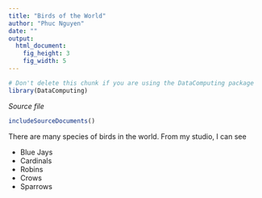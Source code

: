 ```yaml
---
title: "Birds of the World"
author: "Phuc Nguyen"
date: ""
output: 
  html_document:
    fig_height: 3
    fig_width: 5
---
```

<!-- Don't edit in between this line and the one below -->
```r
# Don't delete this chunk if you are using the DataComputing package
library(DataComputing)
```
*Source file* 
```r
includeSourceDocuments()
```
<!-- Don't edit the material above this line -->


There are many species of birds in the world. From my studio, I can see

* Blue Jays
* Cardinals
* Robins
* Crows
* Sparrows
